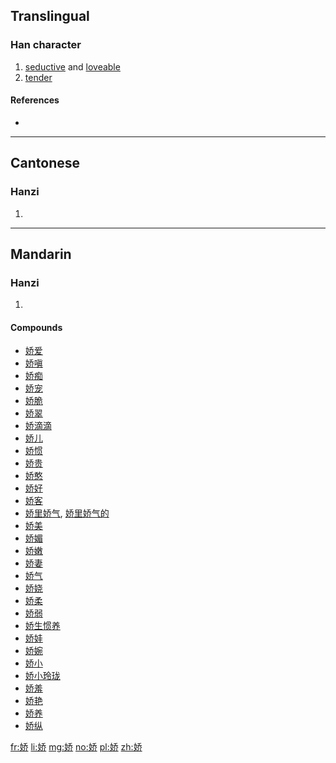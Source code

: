 {{also|嬌}}
==Translingual==

===Han character===
{{Han char|rn=38|rad=女|as=06|sn=9|four=|canj=女竹大中 (VHKL)|ids=⿰[[女]][[乔]]}}

# [[seductive]] and [[loveable]]
# [[tender]]

====References====
* {{Han ref|kx=0261.321|hdz=21045.040|uh=5A07|ud=23047}}

----

==Cantonese==

===Hanzi===
{{yue-hanzi|jyut=[[giu1]]|y=giu1|tra=嬌}}

# {{defn|lang=yue|sort=女06}}

----

==Mandarin==

===Hanzi===
{{cmn-hanzi|tra=嬌|pin=[[jiāo]] ([[jiao1]]), [[liàn]] ([[lian4]])|wg=[[chiao1|chiao<sup>1</sup>]], [[lien4|lien<sup>4</sup>]]}}

# {{defn|lang=cmn|sort=女06}}

====Compounds====
* [[娇爱]]
* [[娇嗔]]
* [[娇痴]]
* [[娇宠]]
* [[娇脆]]
* [[娇翠]]
* [[娇滴滴]]
* [[娇儿]]
* [[娇惯]]
* [[娇贵]]
* [[娇憨]]
* [[娇好]]
* [[娇客]]
* [[娇里娇气]], [[娇里娇气的]]
* [[娇美]]
* [[娇媚]]
* [[娇嫩]]
* [[娇妻]]
* [[娇气]]
* [[娇娆]]
* [[娇柔]]
* [[娇弱]]
* [[娇生惯养]]
* [[娇娃]]
* [[娇婉]]
* [[娇小]]
* [[娇小玲珑]]
* [[娇羞]]
* [[娇艳]]
* [[娇养]]
* [[娇纵]]

[[fr:娇]]
[[li:娇]]
[[mg:娇]]
[[no:娇]]
[[pl:娇]]
[[zh:娇]]